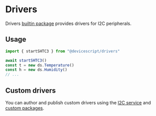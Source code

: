 # Drivers

Drivers [builtin package](/developer/builtin-packages) provides drivers for I2C peripherals.

## Usage

```ts
import { startSHTC3 } from "@devicescript/drivers"

await startSHTC3()
const t = new ds.Temperature()
const h = new ds.Humidity()
// ...
```

## Custom drivers

You can author and publish custom drivers using the [I2C service](i2c) and [custom packages](/developer/packages).

